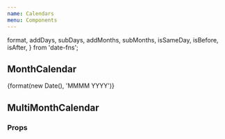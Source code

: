 ```yaml
---
name: Calendars
menu: Components
---
```


  format,
  addDays,
  subDays,
  addMonths,
  subMonths,
  isSameDay,
  isBefore,
  isAfter,
} from 'date-fns';


## MonthCalendar

<Playground>
  <Spacing paddingBottom={4}>
    <Heading size="xxxlarge">{format(new Date(), 'MMMM YYYY')}</Heading>
  </Spacing>
  <WeekDays />
  <MonthCalendar
    selectedStartDate={subDays(new Date(), 3)}
    selectedEndDate={addDays(new Date(), 3)}
    // Checkout https://github.com/facebook/react/issues/14972
    onSelect={undefined}
  />
</Playground>

## MultiMonthCalendar

<Playground>
  <MultiMonthCalendar
    selectedStartDate={subDays(new Date(), 10)}
    selectedEndDate={addDays(new Date(), 10)}
    startMonthDate={subMonths(new Date(), 3)}
    endMonthDate={addMonths(new Date(), 3)}
    // Checkout https://github.com/facebook/react/issues/14972
    onSelect={undefined}
  />
</Playground>

### Props

<PropsTable of={MonthCalendar} />

